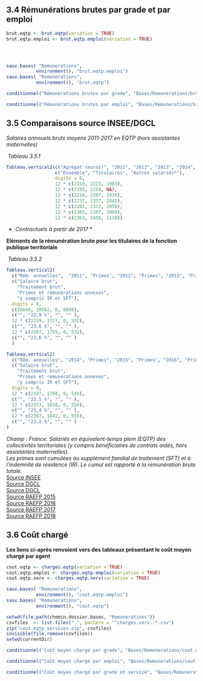 
## 3.4 Rémunérations brutes par grade et par emploi   
  

```{r }
brut.eqtp <- brut.eqtp(variation = TRUE)
brut.eqtp.emploi <- brut.eqtp.emploi(variation = TRUE)   




sauv.bases( "Remunerations", 
           environment(), "brut.eqtp.emploi")
sauv.bases( "Remunerations", 
           environment(), "brut.eqtp")
```

  

```{r }
conditionnel("Rémunérations brutes par grade", "Bases/Remunerations/brut.eqtp.csv")      
```

   

```{r }
conditionnel("Rémunérations brutes par emploi", "Bases/Remunerations/brut.eqtp.emploi.csv")  
```

  
  
## 3.5 Comparaisons source INSEE/DGCL   
  
*Salaires annnuels bruts moyens 2011-2017 en EQTP (hors assistantes maternelles)*   
 
&nbsp;*Tableau 3.5.1*   
   

```{r comparaison-insee1}

Tableau.vertical2(c("Agrégat (euros)", "2011", "2012", "2013", "2014", "2015", "2016", "2017"),
                  c("Ensemble", "Titulaires", "Autres salariés*"),
                  digits = 0,
                  12 * c(2159, 2223, 1903),
                  12 * c(2195, 2259, NA),
                  12 * c(2218, 2287, 2030),
                  12 * c(2237, 2337, 2042),
                  12 * c(2282, 2372, 2058),
                  12 * c(2303, 2397, 2069),
                  12 * c(2363, 2456, 2110))
```

 
*  *Contractuels à partir de 2017*  *    
   
**Eléments de la rémunération brute pour les titulaires de la fonction publique territoriale**      
  
 
&nbsp;*Tableau 3.5.2*   
   

```{r }
Tableau.vertical2(
  c("Rém. annuelles",  "2011", "Primes", "2012", "Primes", "2013", "Primes"),
  c("Salaire brut",
    "Traitement brut",
    "Primes et rémunérations annexes",
    "y compris IR et SFT"),
  digits = 0,
  c(26660, 20562, 0, 6098),
  c("", "22,9 %", "", "" ),
  12 * c(2259, 1727, 0, 532),
  c("", "23,6 %", "", "" ),
  12 * c(2287, 1755, 0, 532),
  c("", "23,6 %", "", "" )
  )
```

     
     

```{r }
Tableau.vertical2(
  c("Rém. annuelles", "2014", "Primes", "2015", "Primes", "2016", "Primes"),
  c("Salaire brut",
    "Traitement brut",
    "Primes et rémunérations annexes",
    "y compris IR et SFT"),
  digits = 0,
  12 * c(2337, 1788, 0, 549),
  c("", "23,5 %", "", "" ),
  12 * c(2372, 1818, 0, 554),
  c("", "23,4 %", "", "" ),
  12 * c(2397, 1842, 0, 555),
  c("", "23,2 %", "", "" )
)
```

*Champ : France. Salariés en équivalent-temps plein (EQTP) des collectivités territoriales (y compris bénéficiaires de contrats aidés, hors assistantes maternelles).*   												
*Les primes sont cumulées au supplément familial de traitement (SFT) et à l'indemnité de résidence (IR). Le cumul est rapporté à la rémunération brute totale.*    
[Source INSEE](Docs/ip1486.xls)    
[Source DGCL](Docs/Vue3_Remuneration_2017.xlsx)    
[Source DGCL](Docs/Vue-Remunerations-2018.xlsx)   
[Source RAEFP 2015](Docs/RA_2015.pdf)   
[Source RAEFP 2016](Docs/RA_2016.pdf)   
[Source RAEFP 2017](Docs/RA_2017.pdf)    
[Source RAEFP 2018](Docs/RA_2018.pdf)    
  
  
## 3.6 Coût chargé  

**Les liens ci-après renvoient vers des tableaux présentant le coût moyen chargé par agent**  
 


```{r }
cout.eqtp <- charges.eqtp(variation = TRUE)
cout.eqtp.emploi <- charges.eqtp.emploi(variation = TRUE)   
cout.eqtp.serv <- charges.eqtp.serv(variation = TRUE)

sauv.bases( "Remunerations", 
           environment(), "cout.eqtp.emploi")
sauv.bases( "Remunerations", 
           environment(), "cout.eqtp")

setwd(file.path(chemin.dossier.bases, "Remunerations"))
csvfiles  <- list.files(".", pattern = "^charges.serv..*.csv")
zip("cout.eqtp.services.zip", csvfiles)
invisible(file.remove(csvfiles))
setwd(currentDir)
```

  

```{r }
conditionnel("Coût moyen chargé par grade", "Bases/Remunerations/cout.eqtp.csv")      
```

   

```{r }
conditionnel("Coût moyen chargé par emploi", "Bases/Remunerations/cout.eqtp.emploi.csv")    
```

  
   

```{r }
conditionnel("Coût moyen chargé par grade et service", "Bases/Remunerations/cout.eqtp.services.zip")    
```

  
         
